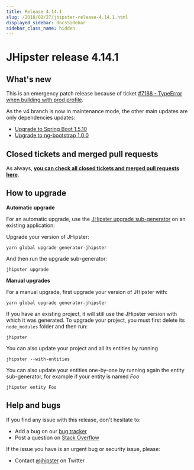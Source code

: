 ```yaml
---
title: Release 4.14.1
slug: /2018/02/27/jhipster-release-4.14.1.html
displayed_sidebar: docsSidebar
sidebar_class_name: hidden
---
```


JHipster release 4.14.1
==================

What's new
----------

This is an emergency patch release because of ticket [#7188 - TypeError when building with prod profile](https://github.com/jhipster/generator-jhipster/issues/7188).

As the v4 branch is now in maintenance mode, the other main updates are only dependencies updates:

- [Upgrade to Spring Boot 1.5.10](https://github.com/jhipster/generator-jhipster/commit/aa21562b2be5d4cc3b423075f01b3a32a3cfa2f7)
- [Upgrade to ng-bootstrap 1.0.0](https://github.com/jhipster/generator-jhipster/commit/5f39ae530030d72c9e9ef0af78dda3973b668100)

Closed tickets and merged pull requests
------------
As always, __[you can check all closed tickets and merged pull requests here](https://github.com/jhipster/generator-jhipster/issues?q=milestone%3A4.14.1+is%3Aclosed)__.

How to upgrade
------------

**Automatic upgrade**

For an automatic upgrade, use the [JHipster upgrade sub-generator](/upgrading-an-application/) on an existing application:

Upgrade your version of JHipster:

```
yarn global upgrade generator-jhipster
```

And then run the upgrade sub-generator:

```
jhipster upgrade
```

**Manual upgrades**

For a manual upgrade, first upgrade your version of JHipster with:

```
yarn global upgrade generator-jhipster
```

If you have an existing project, it will still use the JHipster version with which it was generated.
To upgrade your project, you must first delete its `node_modules` folder and then run:

```
jhipster
```

You can also update your project and all its entities by running

```
jhipster --with-entities
```

You can also update your entities one-by-one by running again the entity sub-generator, for example if your entity is named _Foo_

```
jhipster entity Foo
```

Help and bugs
--------------

If you find any issue with this release, don't hesitate to:

- Add a bug on our [bug tracker](https://github.com/jhipster/generator-jhipster/issues?state=open)
- Post a question on [Stack Overflow](http://stackoverflow.com/tags/jhipster/info)

If the issue you have is an urgent bug or security issue, please:

- Contact [@jhipster](https://twitter.com/jhipster) on Twitter
